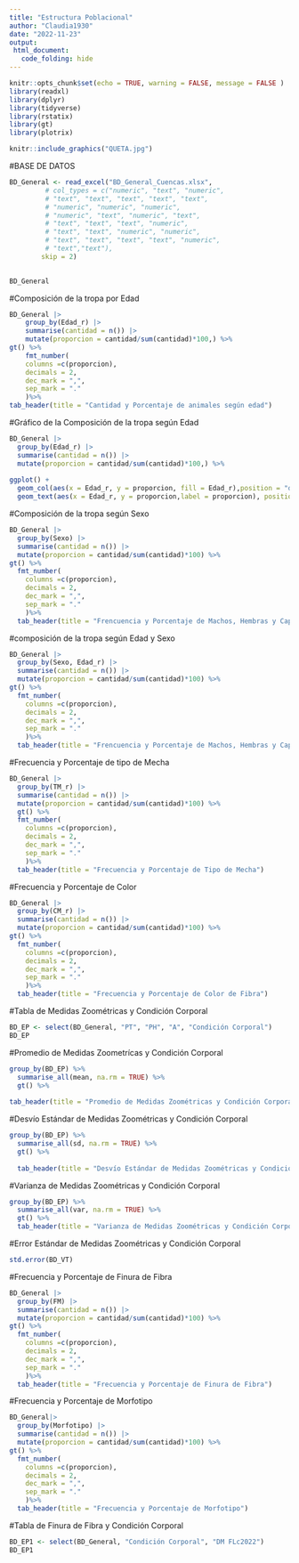```yaml
---
title: "Estructura Poblacional"
author: "Claudia1930"
date: "2022-11-23"
output: 
 html_document:
   code_folding: hide
---
```


```r
knitr::opts_chunk$set(echo = TRUE, warning = FALSE, message = FALSE )
library(readxl)
library(dplyr)
library(tidyverse)
library(rstatix)
library(gt)
library(plotrix)

```

```r
knitr::include_graphics("QUETA.jpg")
```


#BASE DE DATOS 
```r
BD_General <- read_excel("BD_General_Cuencas.xlsx", 
         # col_types = c("numeric", "text", "numeric", 
         # "text", "text", "text", "text", "text", 
         # "numeric", "numeric", "numeric", 
         # "numeric", "text", "numeric", "text", 
         # "text", "text", "text", "numeric", 
         # "text", "text", "numeric", "numeric", 
         # "text", "text", "text", "text", "numeric", 
         # "text","text"), 
        skip = 2)
  

BD_General
```
#Composición de la tropa por Edad
```r
BD_General |> 
    group_by(Edad_r) |> 
    summarise(cantidad = n()) |> 
    mutate(proporcion = cantidad/sum(cantidad)*100,) %>%
gt() %>%
    fmt_number(
    columns =c(proporcion),
    decimals = 2,
    dec_mark = ",",
    sep_mark = "."
    )%>%
tab_header(title = "Cantidad y Porcentaje de animales según edad")


```


#Gráfico de la Composición de la tropa según Edad
```r
BD_General |> 
  group_by(Edad_r) |> 
  summarise(cantidad = n()) |> 
  mutate(proporcion = cantidad/sum(cantidad)*100,) %>%
  
ggplot() +
  geom_col(aes(x = Edad_r, y = proporcion, fill = Edad_r),position = "dodge", alpha = 0.8)+
  geom_text(aes(x = Edad_r, y = proporcion,label = proporcion), position =position_stack(), size=4, vjust=2, hjust=0.5, col="black")
```

#Composición de la tropa según Sexo
```r
BD_General |> 
  group_by(Sexo) |> 
  summarise(cantidad = n()) |> 
  mutate(proporcion = cantidad/sum(cantidad)*100) %>%
gt() %>%
  fmt_number(
    columns =c(proporcion),
    decimals = 2,
    dec_mark = ",",
    sep_mark = "."
    )%>%
  tab_header(title = "Frencuencia y Porcentaje de Machos, Hembras y Capones")
```

#composición de la tropa según Edad y Sexo
```r
BD_General |> 
  group_by(Sexo, Edad_r) |> 
  summarise(cantidad = n()) |> 
  mutate(proporcion = cantidad/sum(cantidad)*100) %>%
gt() %>%
  fmt_number(
    columns =c(proporcion),
    decimals = 2,
    dec_mark = ",",
    sep_mark = "."
    )%>%
  tab_header(title = "Frencuencia y Porcentaje de Machos, Hembras y Capones")
```


#Frecuencia y Porcentaje de tipo de Mecha

```r
BD_General |>
  group_by(TM_r) |> 
  summarise(cantidad = n()) |> 
  mutate(proporcion = cantidad/sum(cantidad)*100) %>%
  gt() %>%
  fmt_number(
    columns =c(proporcion),
    decimals = 2,
    dec_mark = ",",
    sep_mark = "."
    )%>%
  tab_header(title = "Frecuencia y Porcentaje de Tipo de Mecha")
```


#Frecuencia y Porcentaje de Color
```r
BD_General |>
  group_by(CM_r) |> 
  summarise(cantidad = n()) |> 
  mutate(proporcion = cantidad/sum(cantidad)*100) %>%
gt() %>%
  fmt_number(
    columns =c(proporcion),
    decimals = 2,
    dec_mark = ",",
    sep_mark = "."
    )%>%
  tab_header(title = "Frecuencia y Porcentaje de Color de Fibra")
```

#Tabla de Medidas Zoométricas y Condición Corporal
```r
BD_EP <- select(BD_General, "PT", "PH", "A", "Condición Corporal")
BD_EP
```
#Promedio de Medidas Zoometrícas y Condición Corporal
```r
group_by(BD_EP) %>%
  summarise_all(mean, na.rm = TRUE) %>%
  gt() %>%
  
tab_header(title = "Promedio de Medidas Zoométricas y Condición Corporal")
```

#Desvío Estándar de Medidas Zoométricas y Condición Corporal
```r
group_by(BD_EP) %>%
  summarise_all(sd, na.rm = TRUE) %>%
  gt() %>%
  
  tab_header(title = "Desvío Estándar de Medidas Zoométricas y Condición Corporal")
```

#Varianza de Medidas Zoométricas y Condición Corporal
```r
group_by(BD_EP) %>%
  summarise_all(var, na.rm = TRUE) %>%
  gt() %>%
  tab_header(title = "Varianza de Medidas Zoométricas y Condición Corporal")
```

#Error Estándar de Medidas Zoométricas y Condición Corporal
```r
std.error(BD_VT)
```

#Frecuencia y Porcentaje de Finura de Fibra
```r
BD_General |>
  group_by(FM) |> 
  summarise(cantidad = n()) |> 
  mutate(proporcion = cantidad/sum(cantidad)*100) %>%
gt() %>%
  fmt_number(
    columns =c(proporcion),
    decimals = 2,
    dec_mark = ",",
    sep_mark = "."
    )%>%
  tab_header(title = "Frecuencia y Porcentaje de Finura de Fibra")
```

#Frecuencia y Porcentaje de Morfotipo
```r
BD_General|>
  group_by(Morfotipo) |> 
  summarise(cantidad = n()) |> 
  mutate(proporcion = cantidad/sum(cantidad)*100) %>%
gt() %>%
  fmt_number(
    columns =c(proporcion),
    decimals = 2,
    dec_mark = ",",
    sep_mark = "."
    )%>%
  tab_header(title = "Frecuencia y Porcentaje de Morfotipo")
```

#Tabla de Finura de Fibra y Condición Corporal
```r
BD_EP1 <- select(BD_General, "Condición Corporal", "DM FLc2022")
BD_EP1
```

